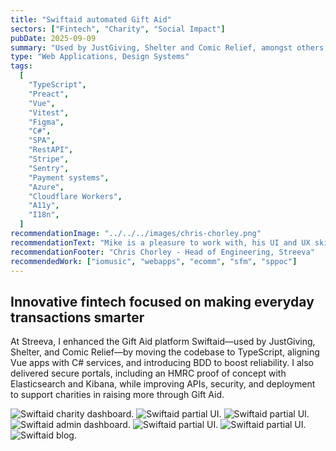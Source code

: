 ```yaml
---
title: "Swiftaid automated Gift Aid"
sectors: ["Fintech", "Charity", "Social Impact"]
pubDate: 2025-09-09
summary: "Used by JustGiving, Shelter and Comic Relief, amongst others, Swiftaid automates Gift Aid helping charities raise millions in additional funds to support their vital work."
type: "Web Applications, Design Systems"
tags:
  [
    "TypeScript",
    "Preact",
    "Vue",
    "Vitest",
    "Figma",
    "C#",
    "SPA",
    "RestAPI",
    "Stripe",
    "Sentry",
    "Payment systems",
    "Azure",
    "Cloudflare Workers",
    "A11y",
    "I18n",
  ]
recommendationImage: "../../../images/chris-chorley.png"
recommendationText: "Mike is a pleasure to work with, his UI and UX skills are invaluable to the team. The company could rely on Mike going above and beyond to help solve critical issues quickly, caring about our users having a great experience with our product, and working with the product team to help solve difficult UX problems and then helping to present these new features and updates to the broader organisation."
recommendationFooter: "Chris Chorley - Head of Engineering, Streeva"
recommendedWork: ["iomusic", "webapps", "ecomm", "sfm", "sppoc"]
---
```



## Innovative fintech focused on making everyday transactions smarter

At Streeva, I enhanced the Gift Aid platform Swiftaid—used by JustGiving,
Shelter, and Comic Relief—by moving the codebase to TypeScript, aligning Vue
apps with C# services, and introducing BDD to boost reliability. I also
delivered secure portals, including an HMRC proof of concept with
Elasticsearch and Kibana, while improving APIs, security, and deployment to
support charities in raising more through Gift Aid.

<ContentImage1Column>
  <ImageContainer>
    <Image
      src={image1}
      alt="Swiftaid charity dashboard."
      width={2816}
      loading="lazy"
      quality={100}
    />
  </ImageContainer>
</ContentImage1Column>

<ContentImage2Column>
  <ImageContainer backgroundColor="var(--color-onPrimary)">
    <Image
      src={image2}
      alt="Swiftaid partial UI."
      width={1400}
      loading="lazy"
      quality={100}
    />
  </ImageContainer>
  <ImageContainer backgroundColor="var(--color-secondary)">
    <Image
      src={image3}
      alt="Swiftaid partial UI."
      width={1400}
      loading="lazy"
      quality={100}
    />
  </ImageContainer>
</ContentImage2Column>

<ContentImage1Column>
  <ImageContainer backgroundColor="var(--color-onPrimary)">
    <Image
      src={image4}
      alt="Swiftaid admin dashboard."
      width={2816}
      loading="lazy"
      quality={100}
    />
  </ImageContainer>
</ContentImage1Column>

<ContentImage2Column>
  <ImageContainer backgroundColor="var(--color-secondary)">
    <Image
      src={image6}
      alt="Swiftaid partial UI."
      width={1400}
      loading="lazy"
      quality={100}
    />
  </ImageContainer>
  <ImageContainer backgroundColor="var(--color-onPrimary)">
    <Image
      src={image7}
      alt="Swiftaid partial UI."
      width={1400}
      loading="lazy"
      quality={100}
    />
  </ImageContainer>
</ContentImage2Column>

<ContentImage1Column>
  <ImageContainer>
    <Image
      src={image5}
      alt="Swiftaid blog."
      width={2816}
      loading="lazy"
      quality={100}
    />
  </ImageContainer>
</ContentImage1Column>

